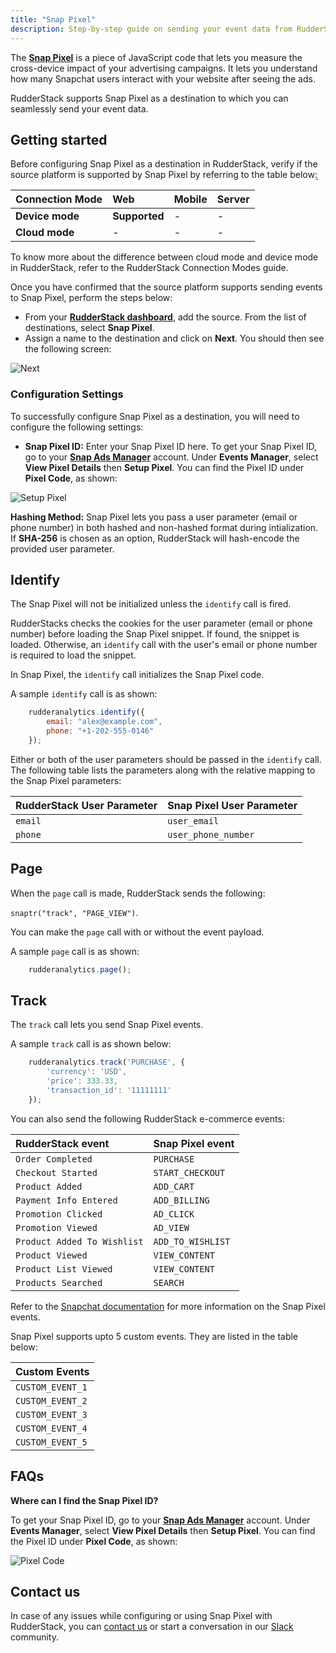 ```yaml
---
title: "Snap Pixel"
description: Step-by-step guide on sending your event data from RudderStack to Snap Pixel.
---
```


The [**Snap Pixel**](https://ads.snapchat.com/) is a piece of JavaScript code that lets you measure the cross-device impact of your advertising campaigns. It lets you understand how many Snapchat users interact with your website after seeing the ads.

RudderStack supports Snap Pixel as a destination to which you can seamlessly send your event data.

## Getting started

Before configuring Snap Pixel as a destination in RudderStack, verify if the source platform is supported by Snap Pixel by referring to the table below: ̦

| **Connection Mode** | **Web** | **Mobile** | **Server** |
| :--- | :--- | :--- | :--- |
| **Device mode** | **Supported** | - | - |
| **Cloud mode** | - | - | - |

<div class="infoBlock">
To know more about the difference between cloud mode and device mode in RudderStack, refer to the <Link to="/tmp-destinations/rudderstack-connection-modes/">RudderStack Connection Modes</Link> guide.
</div>

Once you have confirmed that the source platform supports sending events to Snap Pixel, perform the steps below:

* From your [**RudderStack dashboard**](https://app.rudderstack.com/), add the source. From the list of destinations, select **Snap Pixel**.
* Assign a name to the destination and click on **Next**. You should then see the following screen:

<!--![](../../.gitbook/assets/SnapPixel-1.png)-->

<img src="../../assets/SnapPixel-1.png" alt="Next" />

### Configuration Settings

To successfully configure Snap Pixel as a destination, you will need to configure the following settings:

* **Snap Pixel ID:** Enter your Snap Pixel ID here. To get your Snap Pixel ID, go to your [**Snap Ads Manager**](https://ads.snapchat.com/) account. Under **Events Manager**, select **View Pixel Details** then **Setup Pixel**. You can find the Pixel ID under **Pixel Code**, as shown:

<!--![](../../.gitbook/assets/SnapPixel-2.png)-->

<img src="../../assets/SnapPixel-2.png" alt="Setup Pixel" />

**Hashing Method:** Snap Pixel lets you pass a user parameter \(email or phone number\) in both hashed and non-hashed format during intialization. If **SHA-256** is chosen as an option, RudderStack will hash-encode the provided user parameter.

## Identify

<div class="warningBlock">

The Snap Pixel will not be initialized unless the `identify` call is fired.
</div>

<div class="infoBlock">

RudderStacks checks the cookies for the user parameter \(email or phone number\) before loading the Snap Pixel snippet. If found, the snippet is loaded. Otherwise, an `identify` call with the user's email or phone number is required to load the snippet.
</div>

In Snap Pixel, the `identify` call initializes the Snap Pixel code.

A sample `identify` call is as shown:

```javascript
    rudderanalytics.identify({
        email: "alex@example.com",
        phone: "+1-202-555-0146"
    });
```

Either or both of the user parameters should be passed in the `identify` call. The following table lists the parameters along with the relative mapping to the Snap Pixel parameters:

| **RudderStack User Parameter** | **Snap Pixel User Parameter** |
| :--- | :--- |
| `email` | `user_email` |
| `phone` | `user_phone_number` |

## Page

When the `page` call is made, RudderStack sends the following:

`snaptr("track", "PAGE_VIEW")`.

You can make the `page` call with or without the event payload.

A sample `page` call is as shown:

```javascript
    rudderanalytics.page();
```

## Track

The `track` call lets you send Snap Pixel events.

A sample `track` call is as shown below:

```javascript
    rudderanalytics.track('PURCHASE', {
        'currency': 'USD',
        'price': 333.33,
        'transaction_id': '11111111'
    });
```

You can also send the following RudderStack e-commerce events:

| **RudderStack event** | **Snap Pixel event** |
| :--- | :--- |
| `Order Completed` | `PURCHASE` |
| `Checkout Started` | `START_CHECKOUT` |
| `Product Added` | `ADD_CART` |
| `Payment Info Entered` | `ADD_BILLING` |
| `Promotion Clicked` | `AD_CLICK` |
| `Promotion Viewed` | `AD_VIEW` |
| `Product Added To Wishlist` | `ADD_TO_WISHLIST` |
| `Product Viewed` | `VIEW_CONTENT` |
| `Product List Viewed` | `VIEW_CONTENT` |
| `Products Searched` | `SEARCH` |

<div class="infoBlock">

Refer to the [Snapchat documentation](https://businesshelp.snapchat.com/s/article/pixel-website-install?language=en_US) for more information on the Snap Pixel events.
</div>

Snap Pixel supports upto 5 custom events. They are listed in the table below:

| **Custom Events** |
| :--- |
| `CUSTOM_EVENT_1` |
| `CUSTOM_EVENT_2` |
| `CUSTOM_EVENT_3` |
| `CUSTOM_EVENT_4` |
| `CUSTOM_EVENT_5` |

## FAQs

**Where can I find the Snap Pixel ID?**

To get your Snap Pixel ID, go to your [**Snap Ads Manager**](https://ads.snapchat.com/) account. Under **Events Manager**, select **View Pixel Details** then **Setup Pixel**. You can find the Pixel ID under **Pixel Code**, as shown:

<!--![](../../.gitbook/assets/SnapPixel-2.png)-->

<img src="../../assets/SnapPixel-2.png" alt="Pixel Code" />

## Contact us

In case of any issues while configuring or using Snap Pixel with RudderStack, you can [contact us](mailto:%20docs@rudderstack.com) or start a conversation in our [Slack](https://rudderstack.com/join-rudderstack-slack-community) community.
